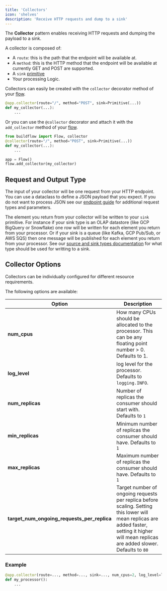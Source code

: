 ```yaml
---
title: 'Collectors'
icon: 'shelves'
description: 'Receive HTTP requests and dump to a sink'
---
```


The **Collector** pattern enables receiving HTTP requests and dumping the payload to a sink.

A collector is composed of:
- A `route`: this is the path that the endpoint will be available at.
- A `method`: this is the HTTP method that the endpoint will be available at currently GET and POST are supported.
- A `sink` [primitive](/programming-guide/primitives)
- Your processing Logic.

Collectors can easily be created with the `collector` decorator method of your [flow](/programming-guide/flows).

```python
@app.collector(route="/", method="POST", sink=Primitive(...))
def my_collector(...):
    ...
```

Or you can use the `@collector` decorator and attach it with the `add_collector` method of your [flow](/programming-guide/flows).

```python
from buildflow import Flow, collector
@collector(route="/", method="POST", sink=Primitive(...))
def my_collector(...):
    ...

app = Flow()
flow.add_collector(my_collector)
```

## Request and Output Type

The input of your collector will be one request from your HTTP endpoint. You can use a dataclass to define a JSON payload that you expect. If you do not want to process JSON see our [endpoint guide](/programming-guide/endpoints#request-and-response-type) for additional request types and parameters.

The element you return from your collector will be written to your `sink` primitive. For instance if your sink type is an OLAP datastore (like GCP BigQuery or Snowflake) one row will be written for each element you return from your processor. Or if your sink is a queue (like Kafka, GCP Pub/Sub, or AWS SQS) then one message will be published for each element you return from your processor. See our [source and sink types documentation](/programming-guide/source-sink-types) for what type should be used for writting to a sink.

## Collector Options

Collectors can be individually configured for different resource requirements.

The following options are available:

| Option                                        | Description                           |
| --------------------------------------------- | ------------------------------------- |
| **num_cpus**                                  | How many CPUs should be allocated to the processor. This can be any floating point number > 0. Defaults to 1.                       |
| **log_level**                                 | log level for the processor. Defaults to `logging.INFO`. |
| **num_replicas**                              | Number of replicas the consumer should start with. Defaults to `1`|
| **min_replicas**                              | Minimum number of replicas the consumer should have. Defaults to `1` |
| **max_replicas**                              | Maximum number of replicas the consumer should have. Defaults to `1` |
| **target_num_ongoing_requests_per_replica**   | Target number of ongoing requests per replica before scaling. Setting this lower will mean replicas are added faster, setting it higher will mean replicas are added slower. Defaults to `80` |

### Example

```python
@app.collector(route=..., method=..., sink=..., num_cpus=2, log_level=logging.DEBUG)
def my_processor():
    ...
```

